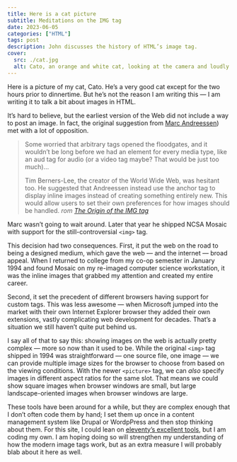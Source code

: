 ```yaml
---
title: Here is a cat picture
subtitle: Meditations on the IMG tag
date: 2023-06-05
categories: ["HTML"]
tags: post
description: John discusses the history of HTML’s image tag.
cover:
  src: ./cat.jpg
  alt: Cato, an orange and white cat, looking at the camera and loudly meowing.
---
```



Here is a picture of my cat, Cato. He’s a very good cat except for the two hours prior to dinnertime. But he’s not the reason I am writing this — I am writing it to talk a bit about images in HTML.

It’s hard to believe, but the earliest version of the Web did not include a way to post an image. In fact, the original suggestion from [Marc Andreessen](https://en.wikipedia.org/wiki/Marc_Andreessen)) met with a lot of opposition.

> Some worried that arbitrary tags opened the floodgates, and it wouldn’t be long before we had an element for every media type, like an aud tag for audio (or a video tag maybe? That would be just too much)…
>
> Tim Berners-Lee, the creator of the World Wide Web, was hesitant too. He suggested that Andreessen instead use the anchor tag to display inline images instead of creating something entirely new. This would allow users to set their own preferences for how images should be handled. <cite>rom [The Origin of the IMG tag](https://thehistoryoftheweb.com/the-origin-of-the-img-tag/)</cite>

Marc wasn’t going to wait around. Later that year he shipped NCSA Mosaic with support for the still-controversial `<img>` tag.

This decision had two consequences. First, it put the web on the road to being a designed medium, which gave the web — and the internet — broad appeal. When I returned to college from my co-op semester in January 1994 and found Mosaic on my re-imaged computer science workstation, it was the inline images that grabbed my attention and created my entire career.

Second, it set the precedent of different browsers having support for custom tags. This was less awesome — when Microsoft jumped into the market with their own Internet Explorer browser they added their own extensions, vastly complicating web development for decades. That’s a situation we still haven’t quite put behind us.

I say all of that to say this: showing images on the web is actually pretty complex — more so now than it used to be. While the original `<img>` tag shipped in 1994 was straightforward — one source file, one image — we can provide multiple image sizes for the browser to choose from based on the viewing conditions. With the newer `<picture>` tag, we can _also_ specify images in different aspect ratios for the same slot. That means we could show square images when browser windows are small, but large landscape-oriented images when browser windows are large.

These tools have been around for a while, but they are complex enough that I don’t often code them by hand; I set them up once in a content management system like Drupal or WordpPress and then stop thinking about them. For this site, I could lean on [eleventy’s excellent tools](https://www.11ty.dev/docs/plugins/image/#use-this-in-your-templates), but I am coding my own. I am hoping doing so will strengthen my understanding of how the modern image tags work, but as an extra measure I will probably blab about it here as well.
